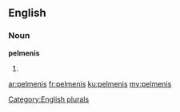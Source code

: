 ==English==

===Noun===
'''pelmenis'''

# {{plural of|[[pelmeni]]}}

[[Category:English plurals]]

[[ar:pelmenis]]
[[fr:pelmenis]]
[[ku:pelmenis]]
[[my:pelmenis]]